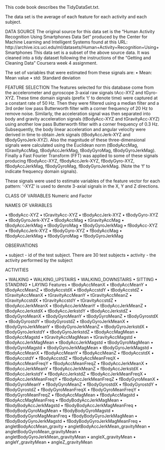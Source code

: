 This code book describes the TidyDataSet.txt. 

The data set is the average of each feature for each activity and each subject.

DATA SOURCE
The original source for this data set is the "Human Activity Recognition Using Smartphones Data Set" produced by the Center for Machine Learning and Intelligent Systems found at this URL: http://archive.ics.uci.edu/ml/datasets/Human+Activity+Recognition+Using+Smartphones
This data set is a subset of the above source data. It was cleaned into a tidy dataset following the instructions of the "Getting and Cleaning Data" Coursera week 4 assignment.

The set of variables that were estimated from these signals are:
•	Mean: Mean value
•	std: Standard deviation

FEATURE SELECTION
The features selected for this database come from the accelerometer and gyroscope 3-axial raw signals tAcc-XYZ and tGyro-XYZ. These time domain signals (prefix 't' to denote time) were captured at a constant rate of 50 Hz. Then they were filtered using a median filter and a 3rd order low pass Butterworth filter with a corner frequency of 20 Hz to remove noise. Similarly, the acceleration signal was then separated into body and gravity acceleration signals (tBodyAcc-XYZ and tGravityAcc-XYZ) using another low pass Butterworth filter with a corner frequency of 0.3 Hz.
Subsequently, the body linear acceleration and angular velocity were derived in time to obtain Jerk signals (tBodyAccJerk-XYZ and tBodyGyroJerk-XYZ). Also the magnitude of these three-dimensional signals were calculated using the Euclidean norm (tBodyAccMag, tGravityAccMag, tBodyAccJerkMag, tBodyGyroMag, tBodyGyroJerkMag).
Finally a Fast Fourier Transform (FFT) was applied to some of these signals producing fBodyAcc-XYZ, fBodyAccJerk-XYZ, fBodyGyro-XYZ, fBodyAccJerkMag, fBodyGyroMag, fBodyGyroJerkMag. (Note the 'f' to indicate frequency domain signals).

These signals were used to estimate variables of the feature vector for each pattern:
'-XYZ' is used to denote 3-axial signals in the X, Y and Z directions.

CLASS OF VARIABLES
Numeric and Factor

NAMES OF VARIABLES

•	tBodyAcc-XYZ
•	tGravityAcc-XYZ
•	tBodyAccJerk-XYZ
•	tBodyGyro-XYZ
•	tBodyGyroJerk-XYZ
•	tBodyAccMag
•	tGravityAccMag
•	tBodyAccJerkMag
•	tBodyGyroMag
•	tBodyGyroJerkMag
•	fBodyAcc-XYZ
•	fBodyAccJerk-XYZ
•	fBodyGyro-XYZ
•	fBodyAccMag
•	fBodyAccJerkMag
•	fBodyGyroMag
•	fBodyGyroJerkMag

OBSERVATIONS

•	subject - id of the test subject. There are 30 test subjects
•	activity - the activity performed by the subject

ACTIVITIES

•	WALKING
•	WALKING_UPSTAIRS
•	WALKING_DOWNSTAIRS
•	SITTING
•	STANDING
•	LAYING
Features
•	tBodyAccMeanX
•	tBodyAccMeanY
•	tBodyAccMeanZ
•	tBodyAccstdX
•	tBodyAccstdY
•	tBodyAccstdZ
•	tGravityAccMeanX
•	tGravityAccMeanY
•	tGravityAccMeanZ
•	tGravityAccstdX
•	tGravityAccstdY
•	tGravityAccstdZ
•	tBodyAccJerkMeanX
•	tBodyAccJerkMeanY
•	tBodyAccJerkMeanZ
•	tBodyAccJerkstdX
•	tBodyAccJerkstdY
•	tBodyAccJerkstdZ
•	tBodyGyroMeanX
•	tBodyGyroMeanY
•	tBodyGyroMeanZ
•	tBodyGyrostdX
•	tBodyGyrostdY
•	tBodyGyrostdZ
•	tBodyGyroJerkMeanX
•	tBodyGyroJerkMeanY
•	tBodyGyroJerkMeanZ
•	tBodyGyroJerkstdX
•	tBodyGyroJerkstdY
•	tBodyGyroJerkstdZ
•	tBodyAccMagMean
•	tBodyAccMagstd
•	tGravityAccMagMean
•	tGravityAccMagstd
•	tBodyAccJerkMagMean
•	tBodyAccJerkMagstd
•	tBodyGyroMagMean
•	tBodyGyroMagstd
•	tBodyGyroJerkMagMean
•	tBodyGyroJerkMagstd
•	fBodyAccMeanX
•	fBodyAccMeanY
•	fBodyAccMeanZ
•	fBodyAccstdX
•	fBodyAccstdY
•	fBodyAccstdZ
•	fBodyAccMeanFreqX
•	fBodyAccMeanFreqY
•	fBodyAccMeanFreqZ
•	fBodyAccJerkMeanX
•	fBodyAccJerkMeanY
•	fBodyAccJerkMeanZ
•	fBodyAccJerkstdX
•	fBodyAccJerkstdY
•	fBodyAccJerkstdZ
•	fBodyAccJerkMeanFreqX
•	fBodyAccJerkMeanFreqY
•	fBodyAccJerkMeanFreqZ
•	fBodyGyroMeanX
•	fBodyGyroMeanY
•	fBodyGyroMeanZ
•	fBodyGyrostdX
•	fBodyGyrostdY
•	fBodyGyrostdZ
•	fBodyGyroMeanFreqX
•	fBodyGyroMeanFreqY
•	fBodyGyroMeanFreqZ
•	fBodyAccMagMean
•	fBodyAccMagstd
•	fBodyAccMagMeanFreq
•	fBodyBodyAccJerkMagMean
•	fBodyBodyAccJerkMagstd
•	fBodyBodyAccJerkMagMeanFreq
•	fBodyBodyGyroMagMean
•	fBodyBodyGyroMagstd
•	fBodyBodyGyroMagMeanFreq
•	fBodyBodyGyroJerkMagMean
•	fBodyBodyGyroJerkMagstd
•	fBodyBodyGyroJerkMagMeanFreq
•	angletBodyAccMean_gravity
•	angletBodyAccJerkMean_gravityMean
•	angletBodyGyroMean_gravityMean
•	angletBodyGyroJerkMean_gravityMean
•	angleX_gravityMean
•	angleY_gravityMean
•	angleZ_gravityMean


